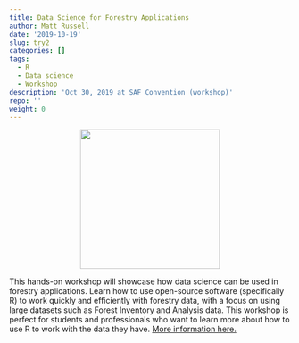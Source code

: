 ```yaml
---
title: Data Science for Forestry Applications
author: Matt Russell
date: '2019-10-19'
slug: try2
categories: []
tags:
  - R
  - Data science
  - Workshop
description: 'Oct 30, 2019 at SAF Convention (workshop)'
repo: ''
weight: 0
---
```

<center>

 ![](https://www.eforester.org/images/2019%20Convention/SAF%202019%20convention%20logo%20color.png){width=250px}
 </center>
This hands-on workshop will showcase how data science can be used in forestry applications. Learn how to use open-source software (specifically R) to work quickly and efficiently with forestry data, with a focus on using large datasets such as Forest Inventory and Analysis data. This workshop is perfect for students and professionals who want to learn more about how to use R to work with the data they have. [More information here.](https://www.eforester.org/Safconvention/Program/Workshops/Safconvention/Program/Workshops.aspx?hkey=1b8780ac-ab3c-4077-b5d7-b82d9a9f9df6)
